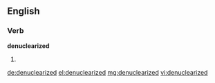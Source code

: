 ==English==

===Verb===
'''denuclearized'''

# {{past of|[[denuclearize]]}}

[[de:denuclearized]]
[[el:denuclearized]]
[[mg:denuclearized]]
[[vi:denuclearized]]